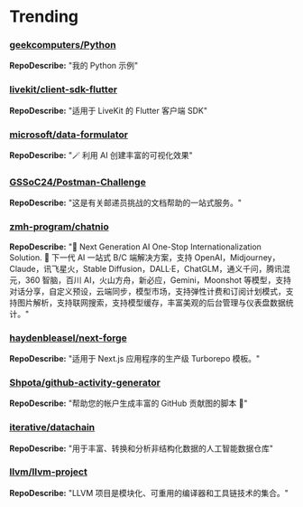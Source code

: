 
# Trending

### [geekcomputers/Python](https://github.com/geekcomputers/Python)
**RepoDescribe:** "我的 Python 示例"
  

### [livekit/client-sdk-flutter](https://github.com/livekit/client-sdk-flutter)
**RepoDescribe:** "适用于 LiveKit 的 Flutter 客户端 SDK"
  

### [microsoft/data-formulator](https://github.com/microsoft/data-formulator)
**RepoDescribe:** "🪄 利用 AI 创建丰富的可视化效果"
  

### [GSSoC24/Postman-Challenge](https://github.com/GSSoC24/Postman-Challenge)
**RepoDescribe:** "这是有关邮递员挑战的文档帮助的一站式服务。"
  

### [zmh-program/chatnio](https://github.com/zmh-program/chatnio)
**RepoDescribe:** "🚀 Next Generation AI One-Stop Internationalization Solution. 🚀 下一代 AI 一站式 B/C 端解决方案，支持 OpenAI，Midjourney，Claude，讯飞星火，Stable Diffusion，DALL·E，ChatGLM，通义千问，腾讯混元，360 智脑，百川 AI，火山方舟，新必应，Gemini，Moonshot 等模型，支持对话分享，自定义预设，云端同步，模型市场，支持弹性计费和订阅计划模式，支持图片解析，支持联网搜索，支持模型缓存，丰富美观的后台管理与仪表盘数据统计。"
  

### [haydenbleasel/next-forge](https://github.com/haydenbleasel/next-forge)
**RepoDescribe:** "适用于 Next.js 应用程序的生产级 Turborepo 模板。"
  

### [Shpota/github-activity-generator](https://github.com/Shpota/github-activity-generator)
**RepoDescribe:** "帮助您的帐户生成丰富的 GitHub 贡献图的脚本 🤖"
  

### [iterative/datachain](https://github.com/iterative/datachain)
**RepoDescribe:** "用于丰富、转换和分析非结构化数据的人工智能数据仓库"
  

### [llvm/llvm-project](https://github.com/llvm/llvm-project)
**RepoDescribe:** "LLVM 项目是模块化、可重用的编译器和工具链技术的集合。"
  